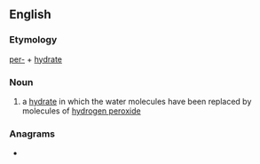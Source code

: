 ==English==

===Etymology===
[[per-]] + [[hydrate]]

===Noun===
{{en-noun}}

# {{lb|en|chemistry}} a [[hydrate]] in which the water molecules have been replaced by molecules of [[hydrogen peroxide]]

===Anagrams===
* {{l|en|prehydrate}}